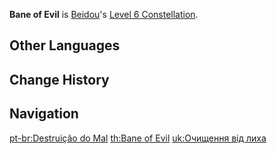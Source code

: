 {{About|Beidou's Constellation|Xiao's Elemental Burst|Bane of All Evil}}
{{Constellation Infobox
|image       = Constellation Bane of Evil.png
|description = During the duration of [[Stormbreaker]], the {{Color|Electro RES}} of surrounding opponents is decreased by 15%.
|level       = 6
|character   = Beidou
|utility1    = Electro RES Reduction
}}
'''Bane of Evil''' is [[Beidou]]'s [[Level 6 Constellation]].
<!--
==Gameplay Notes==
-->

==Other Languages==
{{Other Languages
|en      = Bane of Evil
|zhs     = 北斗祓幽孽
|zhs_rm  = Běidǒu Fú Yōu Niè
|zht     = 北斗祓幽孽
|zht_rm  = Běidǒu Fú Yōu Niè
|zh_tl   = Beidou Cleanses Evil
|ja      = 北斗の祓い
|ja_rm   = Hokuto no Horai
|ja_tl   = Beidou's Purification
|ko      = 북두의 귀신 퇴치
|ko_rm   = Bukdu-ui Gwishin Toechi
|ko_tl   = Beidou's Ghost Eradication
|es      = Flagelo del mal
|es_tl   = Scourge of Evil
|fr      = Chancre du mal
|fr_tl   = Canker of Evil
|ru      = Погибель порока
|ru_tl   = Bane of Evil
|th      = Bane of Evil
|vi      = Beidou Diệt Ác
|vi_tl   = Beidou Bane of Evil
|de      = Schrecken des Bösen
|de_tl   = Fright of the Evil
|id      = Bane of Evil
|pt      = Destruição do Mal
|pt_tl   = Destruction of Evil
}}

==Change History==
{{Change History|1.0}}

==Navigation==
{{Talent Navbox|Beidou}}
[[pt-br:Destruição do Mal]]
[[th:Bane of Evil]]
[[uk:Очищення від лиха]]
